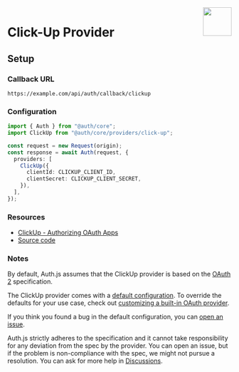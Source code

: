 
<img align="right" src="/img/providers/clickup.svg" height="64" width="64" />

# Click-Up Provider

## Setup

### Callback URL

```
https://example.com/api/auth/callback/clickup
```

### Configuration

```ts
import { Auth } from "@auth/core";
import ClickUp from "@auth/core/providers/click-up";

const request = new Request(origin);
const response = await Auth(request, {
  providers: [
    ClickUp({
      clientId: CLICKUP_CLIENT_ID,
      clientSecret: CLICKUP_CLIENT_SECRET,
    }),
  ],
});
```

### Resources

- [ClickUp - Authorizing OAuth Apps](https://clickup.com/api/developer-portal/authentication#oauth-flow)
- [Source code](https://github.com/nextauthjs/next-auth/blob/main/packages/core/src/providers/click-up.ts)

### Notes

By default, Auth.js assumes that the ClickUp provider is
based on the [OAuth 2](https://www.rfc-editor.org/rfc/rfc6749.html) specification.

<Callout type="info">

The ClickUp provider comes with a [default configuration](https://github.com/nextauthjs/next-auth/blob/main/packages/core/src/providers/click-up.ts).
To override the defaults for your use case, check out [customizing a built-in OAuth provider](https://authjs.dev/guides/providers/custom-provider#override-default-options).

</Callout>

If you think you found a bug in the default configuration, you can [open an issue](https://authjs.dev/new/provider-issue).

Auth.js strictly adheres to the specification and it cannot take responsibility for any deviation from
the spec by the provider. You can open an issue, but if the problem is non-compliance with the spec,
we might not pursue a resolution. You can ask for more help in [Discussions](https://authjs.dev/new/github-discussions).
